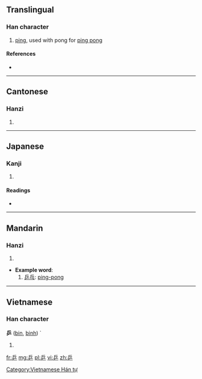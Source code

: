 ==Translingual==

===Han character===
{{Han char|rn=4|rad=丿|as=05|sn=6|four=7220<sub>1</sub>|canj=人一竹 (OMH)|ids=⿱[[丘]][[丿]]}}

# [[ping]], used with pong for [[ping pong]]

====References====
* {{Han ref|kx=0083.011|dkj=00145|hdz=10038.030|uh=4E52|ud=20050|bh=A5E2|bd=42466}}

----

==Cantonese==

===Hanzi===
{{yue-hanzi|jyut=[[bing1]], [[ping1]]|y=bing1, ping1}}

# {{defn|lang=yue|sort=丿05}}

----

==Japanese==

===Kanji===
{{ja-kanji|grade=uc|rs=丿05}}

# {{defn|lang=ja|sort=丿05}}

====Readings====
* {{ja-readings|on=[[へい]] (hei)|kun=}}

----

==Mandarin==

===Hanzi===
{{cmn-hanzi|pin=[[pīng]] ([[ping1]])|wg=p'ing<sup>1</sup>}}

# {{defn|lang=cmn|sort=丿05}}

* '''Example word''':
*# [[乒乓]]: [[ping-pong]]

----

==Vietnamese==

===Han character===
'''乒''' ([[bin]]{{rfv-sense}}, [[binh]])
`
# {{defn|lang=vi}}

[[Category:Vietnamese Hán tự]]

[[fr:乒]]
[[mg:乒]]
[[pl:乒]]
[[vi:乒]]
[[zh:乒]]
